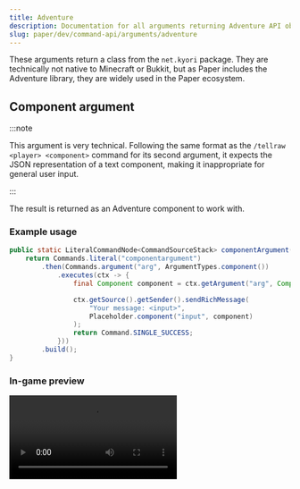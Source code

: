 ```yaml
---
title: Adventure
description: Documentation for all arguments returning Adventure API objects.
slug: paper/dev/command-api/arguments/adventure
---
```




These arguments return a class from the `net.kyori` package. They are technically not native to Minecraft or Bukkit, but as Paper includes the Adventure library, they are
widely used in the Paper ecosystem.

## Component argument
:::note

This argument is very technical. Following the same format as the `/tellraw <player> <component>` command for its second argument, it expects the JSON
representation of a text component, making it inappropriate for general user input.

:::

The result is returned as an Adventure component to work with.

### Example usage
```java
public static LiteralCommandNode<CommandSourceStack> componentArgument() {
    return Commands.literal("componentargument")
        .then(Commands.argument("arg", ArgumentTypes.component())
            .executes(ctx -> {
                final Component component = ctx.getArgument("arg", Component.class);

                ctx.getSource().getSender().sendRichMessage(
                    "Your message: <input>",
                    Placeholder.component("input", component)
                );
                return Command.SINGLE_SUCCESS;
            }))
        .build();
}
```

### In-game preview
<Video src={ComponentMp4} />

## Key argument
The key argument allows a user to put in any artificial (namespaced) key, ensuring its validity. This returns a [`Key`](https://jd.advntr.dev/key/latest/net/kyori/adventure/key/Key.html),
which can be used at various other places in the Paper API.

### Example usage
```java
public static LiteralCommandNode<CommandSourceStack> keyArgument() {
    return Commands.literal("key")
        .then(Commands.argument("key_input", ArgumentTypes.key())
            .executes(ctx -> {
                final Key key = ctx.getArgument("key_input", Key.class);

                ctx.getSource().getSender().sendRichMessage("You put in <aqua><key></aqua>!",
                    Placeholder.unparsed("key", key.asString())
                );

                return Command.SINGLE_SUCCESS;
            }))
        .build();
}
```

### In-game preview
<Video src={KeyMp4} />


## Named color argument
This argument provides the user with the ability to select between the 16 built-in "named" text colors. This argument returns a
[`NamedTextColor`](https://jd.advntr.dev/api/latest/net/kyori/adventure/text/format/NamedTextColor.html),
which you can use for applying a color to components.

### Example usage
```java
public static LiteralCommandNode<CommandSourceStack> namedColorArgument() {
    return Commands.literal("namedcolor")
        .then(Commands.argument("color", ArgumentTypes.namedColor())
            .then(Commands.argument("message", StringArgumentType.greedyString())
                .executes(ctx -> {
                    final NamedTextColor color = ctx.getArgument("color", NamedTextColor.class);
                    final String msg = StringArgumentType.getString(ctx, "message");

                    ctx.getSource().getSender().sendMessage(
                        Component.text(msg).color(color)
                    );
                    return Command.SINGLE_SUCCESS;
                })))
        .build();
}
```

### In-game preview
<Video src={NamedColorMp4} />


## Adventure style argument
:::note

Similar to the component argument, this argument is not really appropriate for general user input, as it also follows the JSON format for displaying components. Most users
do not know how to use that format and thus its general usage is not advised.

:::

The style argument returns its value in the form of a [`Style`](https://jd.advntr.dev/api/latest/net/kyori/adventure/text/format/Style.html) object.
This can be applied to any component using `Component#style(Style)`. Whilst the JSON input allows for the `text` field, its content is completely ignored.

### Example usage
```java
public static LiteralCommandNode<CommandSourceStack> styleArgument() {
    return Commands.literal("style")
        .then(Commands.argument("style", ArgumentTypes.style())
            .then(Commands.argument("message", StringArgumentType.greedyString())
                .executes(ctx -> {
                    final Style style = ctx.getArgument("style", Style.class);
                    final String msg = StringArgumentType.getString(ctx, "message");

                    ctx.getSource().getSender().sendRichMessage("Your input: <input>",
                        Placeholder.component("input", Component.text(message).style(style))
                    );
                    return Command.SINGLE_SUCCESS;
                })))
        .build();
}
```

### In-game preview
<Video src={StyleMp4} />


## Signed message argument
The signed message argument allows a player to send an argument in the form of a **signed message** to the server. This signed message is a special type - it
allows the server to send that message, without the ability to directly modify it, to any player. The visible difference is that unsigned messages have a white bar at the left,
whilst signed messages don't.

A signed message argument returns a `SignedMessageResolver`. In order to call its `#resolve` method, you have to pass in two parameters:
* The argument name
* The `CommandContext<CommandSourceStack>` object

The resolved value is a `CompletableFuture<SignedMessage>`, whose [`SignedMessage`](https://jd.advntr.dev/api/latest/net/kyori/adventure/chat/SignedMessage.html)
value you can handle using `thenAccept(Consumer<T>)`. Inside of the consumer, you can send the signed message to players or work with it in other ways.

:::caution

By default, the consumer passed into `thenAccept` is not executed on the main thread, making it unsafe to use most of Paper API within it.
If you need to use the API, you can schedule a task to be run on the next available tick. For this you can use the
[main thread executor](jd:paper:org.bukkit.scheduler.BukkitScheduler#getMainThreadExecutor(org.bukkit.plugin.Plugin)).
You can read up on that [here](../../scheduler.mdx).

:::

:::note

A non-player sender is not capable of sending a signed message, which means that the resolved `CompletableFuture` will never be completed.
You should make sure that only players can use your argument with `.requires(ctx -> ctx.getSender() instanceof Player)` on your `SignedArgument`. You may
add a fallback greedy string argument for non-player senders if you want the argument to execute regardless of signing.

:::

### Example usage
```java title="MinecraftArguments.java"
public static LiteralCommandNode<CommandSourceStack> signedMessageArgument() {
    return Commands.literal("signedmessage")
        .then(Commands.argument("target", ArgumentTypes.player())
            .then(Commands.argument("message", ArgumentTypes.signedMessage())
                .executes(MinecraftArguments::executeSignedMessageCommand)))
        .build();
}

private static int executeSignedMessageCommand(final CommandContext<CommandSourceStack> ctx) throws CommandSyntaxException {
    final Player target = ctx.getArgument("target", PlayerSelectorArgumentResolver.class).resolve(ctx.getSource()).getFirst();
    final SignedMessageResolver messageResolver = ctx.getArgument("message", SignedMessageResolver.class);

    messageResolver.resolveSignedMessage("message", ctx).thenAccept(msg -> {
        target.sendMessage(msg, ChatType.CHAT.bind(ctx.getSource().getSender().name()));
    });


    return Command.SINGLE_SUCCESS;
}
```

### In-game preview
<Video src={SignedMessageMp4} />
